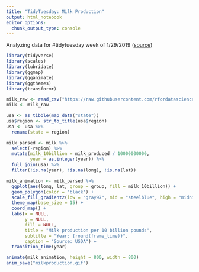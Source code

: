 ```yaml
---
title: "TidyTuesday: Milk Production"
output: html_notebook
editor_options: 
  chunk_output_type: console
---
```


Analyzing data for #tidytuesday week of 1/29/2019 ([source](https://github.com/rfordatascience/tidytuesday/tree/master/data/2019/2019-01-29))

```r
library(tidyverse)
library(scales)
library(lubridate)
library(ggmap)
library(gganimate)
library(ggthemes)
library(transformr)

milk_raw <- read_csv("https://raw.githubusercontent.com/rfordatascience/tidytuesday/master/data/2019/2019-01-29/state_milk_production.csv")
milk <- milk_raw
```

```r
usa <- as_tibble(map_data("state"))
usa$region <- str_to_title(usa$region)
usa <- usa %>%
  rename(state = region)

milk_parsed <- milk %>%
  select(-region) %>%
  mutate(milk_10billion = milk_produced / 10000000000,
         year = as.integer(year)) %>%
  full_join(usa) %>%
  filter(!is.na(year), !is.na(long), !is.na(lat))
```

```r
milk_animation <- milk_parsed %>%
  ggplot(aes(long, lat, group = group, fill = milk_10billion)) +
  geom_polygon(color = 'black') +
  scale_fill_gradient2(low = "gray97", mid = "steelblue", high = "midnightblue", midpoint = 2.5) +
  theme_map(base_size = 15) + 
  coord_map() +
  labs(x = NULL,
       y = NULL,
       fill = NULL,
       title = "Milk production per 10 billion pounds",
       subtitle = "Year: {round(frame_time)}",
       caption = "Source: USDA") +
  transition_time(year)

animate(milk_animation, height = 800, width = 800)
anim_save("milkproduction.gif")
```
